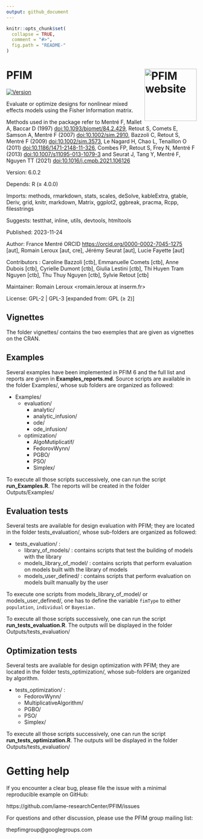 ```yaml
---
output: github_document
---
```


```r
knitr::opts_chunk$set(
  collapse = TRUE,
  comment = "#>",
  fig.path = "README-"
)
```



# PFIM <a href="http://www.pfim.biostat.fr/"><img src="hex-PFIM.png" align="right" height="138" alt="PFIM website" /></a>
[![Version](https://img.shields.io/badge/Version-6.0.2-blue.svg)](https://github.com/yourusername/yourrepository)

Evaluate or optimize designs for nonlinear mixed effects models using the Fisher Information matrix. 

Methods used in the package refer to Mentré F, Mallet A, Baccar D (1997) <doi:10.1093/biomet/84.2.429>, Retout S, Comets E, Samson A, Mentré F (2007) <doi:10.1002/sim.2910>, Bazzoli C, Retout S, Mentré F (2009) <doi:10.1002/sim.3573>, Le Nagard H, Chao L, Tenaillon O (2011) <doi:10.1186/1471-2148-11-326>, Combes FP, Retout S, Frey N, Mentré F (2013) <doi:10.1007/s11095-013-1079-3> and Seurat J, Tang Y, Mentré F, Nguyen TT (2021) <doi:10.1016/j.cmpb.2021.106126>

Version:	6.0.2

Depends:	R (≥ 4.0.0)

Imports:	methods, rmarkdown, stats, scales, deSolve, kableExtra, gtable, Deriv, grid, knitr, markdown, Matrix, ggplot2, ggbreak, pracma, 
Rcpp, filesstrings

Suggests:	testthat, inline, utils, devtools, htmltools

Published:	2023-11-24

Author:	France Mentré ORCID <https://orcid.org/0000-0002-7045-1275> [aut], Romain Leroux [aut, cre], Jérémy Seurat [aut], Lucie Fayette [aut]

Contributors : Caroline Bazzoli [ctb], Emmanuelle Comets [ctb], Anne Dubois [ctb], Cyrielle Dumont [ctb], Giulia Lestini [ctb], Thi Huyen Tram Nguyen [ctb], Thu Thuy Nguyen [ctb], Sylvie Retout [ctb]

Maintainer:	Romain Leroux <romain.leroux at inserm.fr>

License:	GPL-2 | GPL-3 [expanded from: GPL (≥ 2)]

## Vignettes

The folder vignettes/ contains the two exemples that are given as vignettes on the CRAN.


## Examples

Several examples have been implemented in PFIM 6 and the full list and reports are given in **Examples_reports.md**. Source scripts are available in the folder Examples/, whose sub folders are organized as followed:

* Examples/
  * evaluation/
    * analytic/
    * analytic_infusion/
    * ode/
    * ode_infusion/
  * optimization/
  	* AlgoMutiplicatif/
    * FedorovWynn/ 
  	* PGBO/
  	* PSO/
  	* Simplex/

To execute all those scripts successively, one can run the script **run_Examples.R**. The reports will be created in the folder Outputs/Examples/



## Evaluation tests

Several tests are available for design evaluation with PFIM; they are located in the folder tests_evaluation/, whose sub-folders are organized as followed:

* tests_evaluation/ : 
	* library_of_models/ : contains scripts that test the building of models with the library 
	* models_library_of_model/ : contains scripts that perform evaluation on models built with the library of models
	* models_user_defined/ : contains scripts that perform evaluation on models built manually by the user

To execute one scripts from models_library_of_model/ or  models_user_defined/, one has to define the variable `fimType` to either `population`, `individual` or `Bayesian.`

To execute all those scripts successively, one can run the script **run_tests_evaluation.R**. The outputs will be displayed in the folder Outputs/tests_evaluation/

## Optimization tests

Several tests are available for design optimization with PFIM; they are located in the folder tests_optimization/, whose sub-folders are organized by algorithm.

* tests_optimization/ : 
	* FedorovWynn/ 
	* MultiplicativeAlgorithm/
	* PGBO/
	* PSO/
	* Simplex/
   
To execute all those scripts successively, one can run the script **run_tests_optimization.R**. The outputs will be displayed in the folder Outputs/tests_evaluation/


# Getting help

If you encounter a clear bug, please file the issue with a minimal reproducible example on GitHub:

https://github.com/iame-researchCenter/PFIM/issues

For questions and other discussion, please use the PFIM group mailing list:

thepfimgroup@googlegroups.com